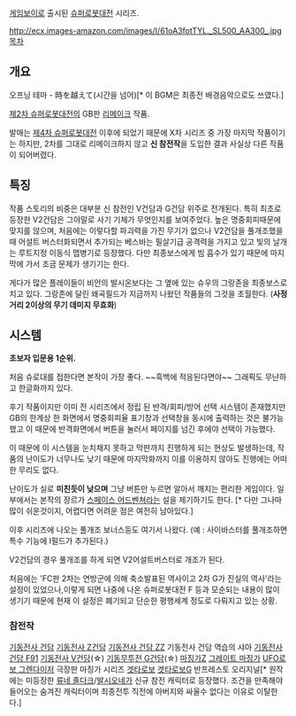 [[게임보이]]로 출시된 [[슈퍼로봇대전]] 시리즈.

http://ecx.images-amazon.com/images/I/61oA3fotTYL._SL500_AA300_.jpg
[[목차]]

== 개요 ==
{{{#!html
<iframe width="344" height="70" src="//www.youtube.com/embed/Hk5yGn1018g?rel=0" frameborder="0" allowfullscreen></iframe> }}}
오프닝 테마 - 時を越えて(시간을 넘어)[* 이 BGM은 최종전 배경음악으로도 쓰였다.]

[[제2차 슈퍼로봇대전]]의 GB판 [[리메이크]] 작품. 

발매는 [[제4차 슈퍼로봇대전]] 이후에 되었기 때문에 X차 시리즈 중 가장 마지막 작품이기는 하지만, 2차를 그대로 리메이크하지 않고 '''신 참전작'''을 도입한 결과 사실상 다른 작품이 되어버렸다.

== 특징 ==
작품 스토리의 비중은 대부분 신 참전인 V건담과 G건담 위주로 전개된다. 특히 최초로 등장한 V2건담은 그야말로 사기 기체가 무엇인지를 보여주었다. 높은 명중회피때문에 맞지를 않으며, 처음에는 이렇다할 파괴력을 가진 무기가 없으나 V2건담을 풀개조했을때 어설트 버스터화되면서 추가되는 베스바는 필살기급 공격력을 가지고 있고 빛의 날개는 루트지정 이동식 맵병기로 등장했다. 다만 최종보스에게 빔 흡수가 있기 때문에 마지막에 가서 조금 문제가 생기기는 한다. 

게다가 많은 플레이들이 비안의 발시온보다는 그 옆에 있는 슈우의 그랑존을 최종보스로 치고 있다. 그랑존에 달린 왜곡필드가 지금까지 나왔던 작품들의 그것을 초월한다. ('''사정거리 2이상의 무기 데미지 무효화''')
== 시스템 ==
'''초보자 입문용 1순위.'''

처음 슈로대를 접한다면 본작이 가장 좋다. ~~흑백에 적응된다면야~~ 그래픽도 무난하고 한글화까지 있다. 

후기 작품이지만 이미 전 시리즈에서 정립 된 반격/회피/방어 선택 시스템이 존재했지만 GB의 한계상 한 화면에서 명중회피율 표기창과 선택창을 동시에 출력하는 것은 불가능했고 이 때문에 반격화면에서 버튼을 눌러서 페이지를 넘긴 후에야 선택이 가능했다. 

이 때문에 이 시스템을 눈치채지 못하고 막판까지 진행하게 되는 현상도 발생하는데, 작품의 난이도가 너무나도 낮기 때문에 마지막화까지 이를 이용하지 않아도 진행에는 어떠한 무리도 없다.

난이도가 실로 '''미친듯이 낮으며''' 그냥 버튼만 누르면 알아서 깨지는 편리한 게임이다. 일부에서는 본작의 장르가 [[스페이스 어드벤쳐]]라는 설을 제기하기도 한다. [* 다만 그나마 많이 쉬운것이지, 어렵다면 어려운 점은 여전히 남아있다.]

이후 시리즈에 나오는 풀개조 보너스등도 여기서 나왔다. (예 : 사이바스터를 풀개조하면 특수 기능에 I필드가 추가된다.)

V2건담의 경우 풀개조를 하게 되면 V2어설트버스터로 개조가 된다.

처음에는 'FC판 2차는 연방군에 의해 축소발표된 역사이고 2차 G가 진실의 역사'라는 설정이 있었으나,이렇게 되면 나중에 나온 슈퍼로봇대전 F 등과 모순되는 내용이 많이 생기기 때문에 현재 이 설정은 폐기되고 단순한 평행세계 정도로 다뤄지고 있는 상황.

=== 참전작 ===
[[기동전사 건담]]
[[기동전사 Z건담]]
[[기동전사 건담 ZZ]]
기동전사 건담 역습의 샤아
[[기동전사 건담 F91]]
[[기동전사 V건담]](☆)
[[기동무투전 G건담]](☆)
[[마징가Z]]
[[그레이트 마징가]]
[[UFO로보 그렌다이저]]
극장판 마징가 시리즈
[[겟타로보]]
[[겟타로보G]]
반프레스토 오리지널[* 원작에는 미등장한 [[류네 졸다크]]/[[발시오네]]가 신규 참전 캐릭터로 등장했다. 조건을 만족해야 들어오는 숨겨진 캐릭터이며 최종전투 직전에 아버지와 싸울수 없다는 이유로 이탈한다.]
